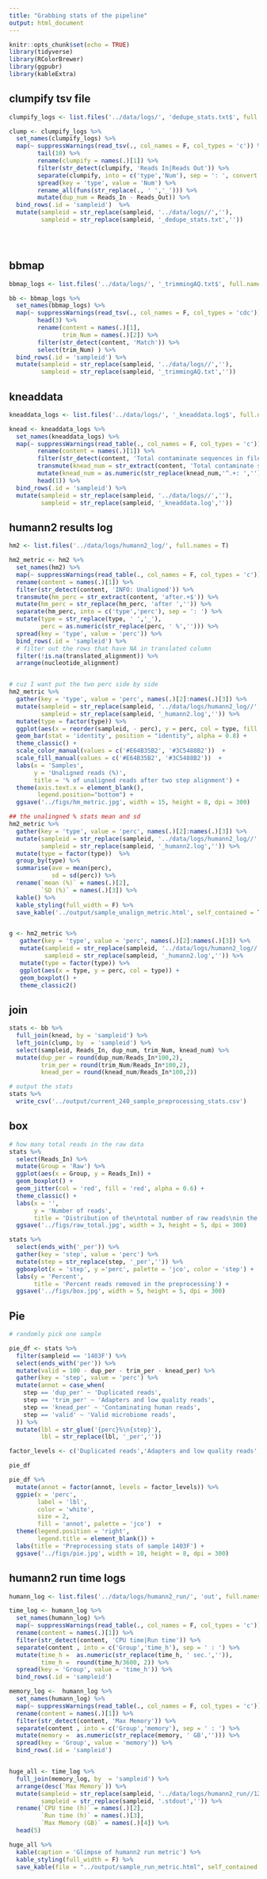 ```yaml
---
title: "Grabbing stats of the pipeline"
output: html_document
---
```


```r
knitr::opts_chunk$set(echo = TRUE)
library(tidyverse)
library(RColorBrewer)
library(ggpubr)
library(kableExtra)
```

## clumpify tsv file

```r
clumpify_logs <- list.files('../data/logs/', 'dedupe_stats.txt$', full.names = T)   

clump <- clumpify_logs %>% 
  set_names(clumpify_logs) %>% 
  map(~ suppressWarnings(read_tsv(., col_names = F, col_types = 'c')) %>% 
        tail(10) %>% 
        rename(clumpify = names(.)[1]) %>% 
        filter(str_detect(clumpify, 'Reads In|Reads Out')) %>% 
        separate(clumpify, into = c('type','Num'), sep = ': ', convert = T) %>% 
        spread(key = 'type', value = 'Num') %>% 
        rename_all(funs(str_replace(., ' ','_'))) %>%  
        mutate(dup_num = Reads_In - Reads_Out)) %>% 
  bind_rows(.id = 'sampleid')  %>% 
  mutate(sampleid = str_replace(sampleid, '../data/logs//',''),
         sampleid = str_replace(sampleid, '_dedupe_stats.txt',''))


  
```

## bbmap 

```r
bbmap_logs <- list.files('../data/logs/', '_trimmingAQ.txt$', full.names = T)

bb <- bbmap_logs %>% 
  set_names(bbmap_logs) %>% 
  map(~ suppressWarnings(read_tsv(., col_names = F, col_types = 'cdc')) %>% 
        head(3) %>% 
        rename(content = names(.)[1],
               trim_Num = names(.)[2]) %>% 
        filter(str_detect(content, 'Match')) %>% 
        select(trim_Num) ) %>% 
  bind_rows(.id = 'sampleid') %>% 
  mutate(sampleid = str_replace(sampleid, '../data/logs//',''),
         sampleid = str_replace(sampleid, '_trimmingAQ.txt',''))

```

## kneaddata

```r
kneaddata_logs <- list.files('../data/logs/', '_kneaddata.log$', full.names = T)

knead <- kneaddata_logs %>% 
  set_names(kneaddata_logs) %>% 
  map(~ suppressWarnings(read_table(., col_names = F, col_types = 'c')) %>% 
        rename(content = names(.)[1]) %>% 
        filter(str_detect(content, 'Total contaminate sequences in file')) %>% 
        transmute(knead_num = str_extract(content, 'Total contaminate sequences in file.+$')) %>% 
        mutate(knead_num = as.numeric(str_replace(knead_num,'^.+: ',''))) %>% 
        head(1)) %>% 
  bind_rows(.id = 'sampleid') %>% 
  mutate(sampleid = str_replace(sampleid, '../data/logs//',''),
         sampleid = str_replace(sampleid, '_kneaddata.log',''))
```

## humann2 results log

```r
hm2 <- list.files('../data/logs/humann2_log/', full.names = T)

hm2_metric <- hm2 %>% 
  set_names(hm2) %>% 
  map(~ suppressWarnings(read_table(., col_names = F, col_types = 'c')) %>% 
  rename(content = names(.)[1]) %>% 
  filter(str_detect(content, 'INFO: Unaligned')) %>% 
  transmute(hm_perc = str_extract(content, 'after.+$')) %>% 
  mutate(hm_perc = str_replace(hm_perc, 'after ','')) %>% 
  separate(hm_perc, into = c('type','perc'), sep = ': ') %>% 
  mutate(type = str_replace(type, ' ','_'),
         perc = as.numeric(str_replace(perc, ' %',''))) %>% 
  spread(key = 'type', value = 'perc')) %>% 
  bind_rows(.id = 'sampleid') %>% 
  # filter out the rows that have NA in translated column
  filter(!is.na(translated_alignment)) %>% 
  arrange(nucleotide_alignment)


# cuz I want put the two perc side by side
hm2_metric %>% 
  gather(key = 'type', value = 'perc', names(.)[2]:names(.)[3]) %>% 
  mutate(sampleid = str_replace(sampleid, '../data/logs/humann2_log//',''),
         sampleid = str_replace(sampleid, '_humann2.log','')) %>% 
  mutate(type = factor(type)) %>% 
  ggplot(aes(x = reorder(sampleid, - perc), y = perc, col = type, fill = type)) +
  geom_bar(stat = 'identity', position = "identity", alpha = 0.8) +
  theme_classic() +
  scale_color_manual(values = c('#E64B35B2', '#3C5488B2'))  +
  scale_fill_manual(values = c('#E64B35B2', '#3C5488B2'))  +
  labs(x = 'Samples',
       y = 'Unaligned reads (%)',
       title = '% of unaligned reads after two step alignment') +
  theme(axis.text.x = element_blank(),
        legend.position="bottom") +
  ggsave('../figs/hm_metric.jpg', width = 15, height = 8, dpi = 300)  
```

```r
## the unalingned % stats mean and sd
hm2_metric %>% 
  gather(key = 'type', value = 'perc', names(.)[2]:names(.)[3]) %>% 
  mutate(sampleid = str_replace(sampleid, '../data/logs/humann2_log//',''),
         sampleid = str_replace(sampleid, '_humann2.log','')) %>% 
  mutate(type = factor(type))  %>% 
  group_by(type) %>% 
  summarise(ave = mean(perc),
            sd = sd(perc)) %>% 
  rename(`mean (%)` = names(.)[2],
         `SD (%)` = names(.)[3]) %>% 
  kable() %>% 
  kable_styling(full_width = F) %>% 
  save_kable('../output/sample_unalign_metric.html', self_contained = T)


g <- hm2_metric %>% 
   gather(key = 'type', value = 'perc', names(.)[2]:names(.)[3]) %>% 
   mutate(sampleid = str_replace(sampleid, '../data/logs/humann2_log//',''),
          sampleid = str_replace(sampleid, '_humann2.log','')) %>% 
   mutate(type = factor(type)) %>% 
   ggplot(aes(x = type, y = perc, col = type)) +
   geom_boxplot() +
   theme_classic2() 
```


## join

```r
stats <- bb %>% 
  full_join(knead, by = 'sampleid') %>% 
  left_join(clump, by  = 'sampleid') %>% 
  select(sampleid, Reads_In, dup_num, trim_Num, knead_num) %>% 
  mutate(dup_per = round(dup_num/Reads_In*100,2),
         trim_per = round(trim_Num/Reads_In*100,2),
         knead_per = round(knead_num/Reads_In*100,2))
```
 
```r
# output the stats
stats %>% 
  write_csv('../output/current_240_sample_preprocessing_stats.csv')
```
 
## box

```r
# how many total reads in the raw data 
stats %>%
  select(Reads_In) %>% 
  mutate(Group = 'Raw') %>% 
  ggplot(aes(x = Group, y = Reads_In)) +
  geom_boxplot() +
  geom_jitter(col = 'red', fill = 'red', alpha = 0.6) +
  theme_classic() + 
  labs(x = '',
       y = 'Number of reads',
       title = 'Distribution of the\ntotal number of raw reads\nin the samples') +
  ggsave('../figs/raw_total.jpg', width = 3, height = 5, dpi = 300)

```


```r
stats %>% 
  select(ends_with('_per')) %>% 
  gather(key = 'step', value = 'perc') %>% 
  mutate(step = str_replace(step, '_per','')) %>% 
  ggboxplot(x = 'step', y ='perc', palette = 'jco', color = 'step') +
  labs(y = 'Percent', 
       title = 'Percent reads removed in the preprocessing') +
  ggsave('../figs/box.jpg', width = 5, height = 5, dpi = 300)
```

 
## Pie 
 
```r
# randomly pick one sample 

pie_df <- stats %>% 
  filter(sampleid == '1403F') %>% 
  select(ends_with('per')) %>% 
  mutate(valid = 100 - dup_per - trim_per - knead_per) %>% 
  gather(key = 'step', value = 'perc') %>% 
  mutate(annot = case_when(
    step == 'dup_per' ~ 'Duplicated reads',
    step == 'trim_per' ~ 'Adapters and low quality reads',
    step == 'knead_per' ~ 'Contaminating human reads',
    step == 'valid' ~ 'Valid microbiome reads',
  )) %>% 
  mutate(lbl = str_glue('{perc}%\n{step}'),
         lbl = str_replace(lbl, '_per','')) 

factor_levels <- c('Duplicated reads','Adapters and low quality reads','Contaminating human reads','Valid microbiome reads')

pie_df
```

```r
pie_df %>%  
  mutate(annot = factor(annot, levels = factor_levels)) %>% 
  ggpie(x = 'perc',
        label = 'lbl',
        color = 'white',   
        size = 2,
        fill = 'annot', palette = 'jco')  + 
  theme(legend.position = 'right',
        legend.title = element_blank()) +
  labs(title = 'Preprocessing stats of sample 1403F') +
  ggsave('../figs/pie.jpg', width = 10, height = 8, dpi = 300) 

```
  
## humann2 run time logs

```r
humann_log <- list.files('../data/logs/humann2_run/', 'out', full.names = T)

time_log <- humann_log %>% 
  set_names(humann_log) %>% 
  map(~ suppressWarnings(read_table(., col_names = F, col_types = 'c')) %>% 
  rename(content = names(.)[1]) %>% 
  filter(str_detect(content, 'CPU time|Run time')) %>% 
  separate(content , into = c('Group','time_h'), sep = ' : ') %>% 
  mutate(time_h =  as.numeric(str_replace(time_h, ' sec.','')),
         time_h =  round(time_h/3600, 2)) %>% 
  spread(key = 'Group', value = 'time_h')) %>% 
  bind_rows(.id = 'sampleid')

memory_log <-  humann_log %>% 
  set_names(humann_log) %>% 
  map(~ suppressWarnings(read_table(., col_names = F, col_types = 'c')) %>% 
  rename(content = names(.)[1]) %>% 
  filter(str_detect(content, 'Max Memory')) %>% 
  separate(content , into = c('Group','memory'), sep = ' : ') %>% 
  mutate(memory =  as.numeric(str_replace(memory, ' GB',''))) %>% 
  spread(key = 'Group', value = 'memory')) %>% 
  bind_rows(.id = 'sampleid')


huge_all <- time_log %>% 
  full_join(memory_log, by  = 'sampleid') %>% 
  arrange(desc(`Max Memory`)) %>% 
  mutate(sampleid = str_replace(sampleid, '../data/logs/humann2_run//12227512','sample'),
         sampleid = str_replace(sampleid, '.stdout','')) %>% 
  rename(`CPU time (h)` = names(.)[2],
         `Run time (h)` = names(.)[3],
         `Max Memory (GB)` = names(.)[4]) %>% 
  head(5)

huge_all %>% 
  kable(caption = 'Glimpse of humann2 run metric') %>% 
  kable_styling(full_width = F) %>%
  save_kable(file = "../output/sample_run_metric.html", self_contained = T)

```

